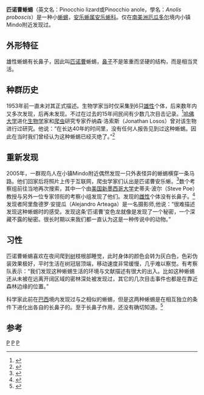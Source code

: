 {{Speciesbox
| taxon = Anolis proboscis
| binomial_authority = Peters and Orces, 1956
| image = Anolis proboscis (7269935746).jpg
| image_caption = 雄性与雌性
| status = EN
| status_system = IUCN3.1
| status_ref =<ref name=IUCN>{{IUCN2011.2|assessors=Mayer, G.C. and Poe, S.|year=2009|id=178727|title=Anolis proboscis|downloaded=6 October 2013}}</ref>
| trend = up
}}
'''匹诺曹蜥蜴'''（英文名：Pinocchio lizard或Pinocchio anole，學名：''Anolis proboscis''）是一种小[[蜥蜴|蜥蜴]]，[[安乐蜥属|安乐蜥属]][[安乐蜥科|安乐蜥科]]。仅在[[南美洲|南美洲]][[厄瓜多尔|厄瓜多尔]]境内小镇Mindo附近发现过。
== 外形特征 ==
雄性蜥蜴有长鼻子，因此叫[[匹诺曹|匹诺曹]]蜥蜴，[[鼻子|鼻子]]不是笨重而坚硬的结构，而是相当灵活。
== 种群历史 ==
1953年前一直未对其正式描述。生物学家当时仅采集到6只[[雄性|雄性]]个体，后来数年内又多次发现，后再未发现。不过在过去的15年间民间有少数几次目击记录。<ref>{{Cite web|title=Efforts to save the rare 'Pinocchio lizard' which was once thought extinct|url=https://www.sciencedaily.com/releases/2015/04/150402161654.htm|work=ScienceDaily|accessdate=2019-03-17|language=en|archive-date=2019-04-05|archive-url=https://web.archive.org/web/20190405161211/https://www.sciencedaily.com/releases/2015/04/150402161654.htm|dead-url=no}}</ref>[[哈佛大学|哈佛大学]]进化[[生物学|生物学]]家和[[爬虫|爬虫]]研究专家乔纳森·洛索斯（Jonathan Losos）曾对该生物进行过研究。他说：“在长达40年的时间里，没有任何人报告见到过这种蜥蜴。因此在当时我们曾经认为这种蜥蜴已经灭绝了。”<ref>{{Cite web|title=南美发现神秘匹诺曹蜥蜴：此前被认为已灭绝_新浪网|url=http://slide.geo.sina.com.cn/slide_29_16805_26161.html|work=|accessdate=2019-03-17|author=|date=|publisher=|archive-date=2018-09-30|archive-url=https://web.archive.org/web/20180930020504/http://slide.geo.sina.com.cn/slide_29_16805_26161.html|dead-url=no}}</ref>
== 重新发现 ==
2005年，一群观鸟人在小镇Mindo附近偶然发现一只外表怪异的蜥蜴横穿一条马路。他们回家后将照片上传于互联网，爬虫学家们认出是匹诺曹安乐蜥。<ref>{{Cite web|title=The strange reason why the Pinocchio lizard has a long nose|url=http://www.bbc.com/earth/story/20160720-the-strange-reason-why-the-pinocchio-lizard-has-a-long-nose|work=www.bbc.com|accessdate=2019-03-17|language=en|first=Jason G.|last=Goldman|archive-date=2019-01-22|archive-url=https://web.archive.org/web/20190122064328/http://www.bbc.com/earth/story/20160720-the-strange-reason-why-the-pinocchio-lizard-has-a-long-nose|dead-url=no}}</ref>数个考察组前往当地再次搜索，其中一个由[[美国|美国]][[新墨西哥大学|新墨西哥大学]]史蒂夫·波尔（Steve Poe）教授与另外一位专家领衔的考察小组发现了他们。发现的[[雌性|雌性]]个体没有长鼻子。<ref>{{Cite web|title=南美发现神秘匹诺曹蜥蜴：此前被认为已灭绝_新浪网|url=http://slide.geo.sina.com.cn/slide_29_16805_26161.html#p=2|work=|accessdate=2019-03-17|author=|date=|publisher=|archive-date=2018-09-30|archive-url=https://web.archive.org/web/20180930020504/http://slide.geo.sina.com.cn/slide_29_16805_26161.html#p=2|dead-url=no}}</ref>发现者阿里詹德罗·安提瓜（Alejandro Arteaga）是一名摄影师,他说：“很难描述发现这种蜥蜴时的感受。发现这条‘匹诺曹’变色龙就像是发现了一个秘密，一个深藏不露的秘密。很长时期以来我们都一直认为这是一种传说中的动物。”
== 习性 ==
匹诺曹蜥蜴喜欢在夜间爬到[[树|树]]枝根部睡觉，此时身体的颜色会转为灰白色，色彩伪装效果极好，平时生活在树冠层顶端，移动速度非常缓慢，几乎难以察觉。有考察队表示：“我们发现这种蜥蜴生活的环境与文献描述有很大的出入。比如这种蜥蜴还从未被在远离开阔区域的密林深处被发现过，其它的几次目击事件也都是在靠近森林边缘的位置。”

科学家此前在[[巴西|巴西]]境内发现过与之相似的蜥蜴，但是这两种蜥蜴是在相互独立的条件下进化出各自的长鼻子的。至于长鼻子作用，还没有确切知道。<ref>{{Cite web|title=南美发现神秘匹诺曹蜥蜴：此前被认为已灭绝_新浪网|url=http://slide.geo.sina.com.cn/slide_29_16805_26161.html#p=3|work=|accessdate=2019-03-17|author=|date=|publisher=|archive-date=2018-09-30|archive-url=https://web.archive.org/web/20180930020504/http://slide.geo.sina.com.cn/slide_29_16805_26161.html#p=3|dead-url=no}}</ref>

==参考==
{{reflist}}

{{Taxonbar}}
[[Category:1956年描述的动物|P]]
[[Category:鬣蜥亚目|P]]
[[Category:拉撒路物种|P]]
